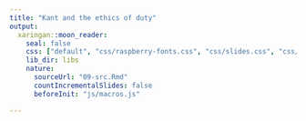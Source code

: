 ```yaml
---
title: "Kant and the ethics of duty"
output:
  xaringan::moon_reader:
    seal: false
    css: ["default", "css/raspberry-fonts.css", "css/slides.css", "css/raspberry.css"]
    lib_dir: libs
    nature:
      sourceUrl: "09-src.Rmd"
      countIncrementalSlides: false
      beforeInit: "js/macros.js" 

---
```

